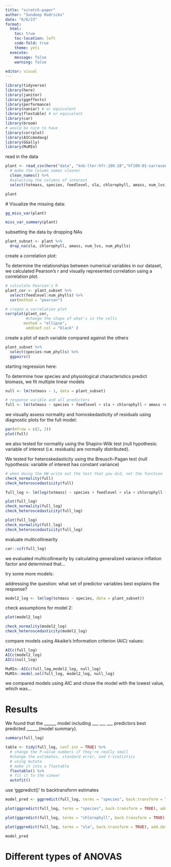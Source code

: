```yaml
---
title: "scratch-paper"
author: "Sundeep Rodricks"
date: "6/6/23"
format: 
  html:
    toc: true
    toc-location: left
    code-fold: true
    theme: yeti 
  execute: 
    message: false
    warning: false
  
editor: visual
---
```


```r
library(tidyverse)
library(here)
library(janitor)
library(ggeffects)
library(performance)
library(naniar) # or equivalent
library(flextable) # or equivalent
library(car)
library(broom)
# would be nice to have
library(corrplot)
library(AICcmodavg)
library(GGally)
library(MuMIn)
```

read in the data

```r
plant <- read_csv(here("data", "knb-lter-hfr.109.18","hf109-01-sarracenia.csv")) %>%
  # make the column names cleaner
  clean_names() %>% 
  #selecting the columns of interest
  select(totmass, species, feedlevel, sla, chlorophyll, amass, num_lvs, num_phylls)

plant
```

\# Visualize the missing data:

```r
gg_miss_var(plant)
```

```r
miss_var_summary(plant)
```

subsetting the data by dropping NAs

```r
plant_subset <- plant %>% 
  drop_na(sla, chlorophyll, amass, num_lvs, num_phylls)
```

create a correlation plot:

To determine the relationships between numerical variables in our dataset, we calculated Pearson's r and visually represented correlation using a correlation plot.

```r
# calculate Pearson's R 
plant_cor <- plant_subset %>% 
  select(feedlevel:num_phylls) %>% 
  cor(method = "pearson")

# create a correlation plot
corrplot(plant_cor,
         #change the shape of what's in the cells 
        method = "ellipse",
         addCoef.col = "black" )
```

create a plot of each variable compared against the others

```r
plant_subset %>% 
  select(species:num_phylls) %>% 
  ggpairs()

```

starting regression here:

To determine how species and physiological characteristics predict biomass, we fit multiple linear models

```r
null <- lm(totmass ~ 1, data = plant_subset)

# response varible and all predictors
full <- lm(totmass ~ species + feedlevel + sla + chlorophyll + amass +num_lvs + num_phylls, data = plant_subset)
```

we visually assess normality and homoskedasticity of residuals using diagnostic plots for the full model:

```r
par(mfrow = c(2, 2))
plot(full)
```

we also tested for normality using the Shapiro-Wilk test (null hypothesis: variable of interest (i.e. residuals) are normally distributed).

We tested for heteroskedasticity using the Breusch-Pagan test (null hypothesis: variable of interest has constant variance)

```r
# when doing the HW write out the test that you did, not the function 
check_normality(full)
check_heteroscedasticity(full)

```

```r
full_log <- lm(log(totmass) ~ species + feedlevel + sla + chlorophyll + amass + num_lvs + num_phylls, data = plant_subset)

plot(full_log)
check_normality(full_log)
check_heteroscedasticity(full_log)

plot(full_log)
check_normality(full_log)
check_heteroscedasticity(full_log)

```

evaluate multicollinearity

```r
car::vif(full_log)
```

we evaluated multicollinearity by calculating generalized variance inflation factor and determined that...

try some more models:

addressing the question: what set of predictor variables best explains the response?

```r
model2_log <- lm(log(totmass ~ species, data = plant_subset))
```

check assumptions for model 2:

```r
plot(model2_log)

check_normality(model2_log)
check_heteroscedasticity(model2_log)

```

compare models using Akaike's Information criterion (AIC) values:

```r
AICc(full_log)
AICc(model2_log)
AICc(null_log)

MuMIn::AICc(full_log,model2_log, null_log)
MuMIn::model.sel(full_log, model2_log, null_log)
```

we compared models using AIC and chose the model with the lowest value, which was...

# Results

We found that the \_\_\_\_\_\_ model including \_\_\_ \_\_\_ \_\_\_ predictors best predicted \_\_\_\_\_\_(model summary).

```r
summary(full_log)

table <- tidy(full_log, conf.int = TRUE) %>% 
  # change the P-value numbers if they're really small
  #change the estimates, standard error, and t-statistics
  # using mutate
  # make it into a flextable
  flextable() %>% 
  # fit it to the viewer
  autofit()

```

use 'ggpredict()' to backtransform estimates

```r
model_pred <- ggpredict(full_log, terms = "species", back.transform = TRUE)

plot(ggpredict(full_log, terms = "species", back.transform = TRUE), add.data = TRUE)

plot(ggpredict(full_log, terms = "chlorophyll", back.transform = TRUE), add.data = TRUE)

plot(ggpredict(full_log, terms = "sla", back.transform = TRUE), add.data = TRUE)

model_pred
```

# Different types of ANOVAS

```r

```
